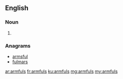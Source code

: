 ==English==

===Noun===
{{head|en|plural}}

# {{plural of|armful|lang=en|nocat=1}}

===Anagrams===
* [[armsful#English|armsful]]
* [[fulmars#English|fulmars]]

[[ar:armfuls]]
[[fr:armfuls]]
[[ku:armfuls]]
[[mg:armfuls]]
[[my:armfuls]]